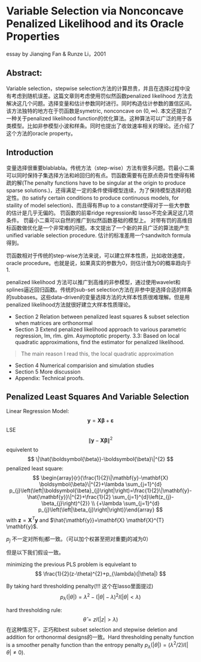 # Variable Selection via Nonconcave Penalized Likelihood and its Oracle Properties

essay by Jianqing Fan & Runze Li，2001

## Abstract: 
Variable selection，stepwise selection方法的计算昂贵，并且在选择过程中没有考虑到随机误差。这篇文章则考虑使用罚似然函数penalized likelihood 方法去解决这几个问题。选择变量和估计参数同时进行。同时构造估计参数的置信区间。该方法独特的地方在于罚函数是symetric, nonconcave on $(0,\infty)$. 本文还提出了一种关于penalized likelihood function的优化算法。这种算法可以广泛的用于各类模型。比如非参模型小波和样条。同时也提出了收敛速率相关的理论。还介绍了这个方法的oracle property。

## Introduction
变量选择很重要blablabla。传统方法（step-wise）方法有很多问题。罚最小二乘可以同时保持子集选择方法和岭回归的有点。罚函数需要有在原点奇异性使得有稀疏的解(The penalty functions have to be singular at the origin to produce sparse solutions.)，还得满足一定的条件使得模型连续，为了保持模型选择的稳定性。(to satisfy certain conditions to produce continuous models, for staility of model selection)、而且得有界up to a constant使得对于一些大参数的估计是几乎无偏的。
罚函数的前辈ridge regression和 lasso不完全满足这几项条件。
罚最小二乘可以自然的推广到似然函数基础的模型上。
对带有罚的高维目标函数做优化是一个非常难的问题。本文提出了一个新的并且广泛的算法能产生unified variable selection procedure.
估计的标准差用一个sandwitch formula得到。

罚函数相对于传统的step-wise方法来说，可以建立样本性质，比如收敛速度，oracle procedure。也就是说，如果真实的参数为0，则估计值为0的概率趋向于1. 

penalized likelihood 方法可以推广到高维的非参模型，通过使用wavelet和splines逼近回归函数。传统的sub-set selection方法在非参中是选择合适的样条的subbases。这些data-driven的变量选择方法的大样本性质很难理解。但是用penalized likelihood方法就很好建立大样本性质理论。

- Section 2 Relation between penalized least squares & subset selection when matrices are orthonormal
- Section 3 Extend penalized likelihood approach to various parametric regression, lm, rlm. glm. Asymoptotic property. 3.3: Based on local quadratic approximations, find the estimator for penalized likelihood.

> The main reason I read this, the local quadratic approximation

- Section 4 Numerical comparision and simulation studies
- Section 5 More discussion 
- Appendix: Technical proofs.


## Penalized Least Squares And Variable Selection

Linear Regression Model:
$$
\mathbf{y}=\mathbf{X} \boldsymbol{\beta}+\boldsymbol{\varepsilon}
$$
LSE
$$
\|\mathbf{y}-\mathbf{X} \boldsymbol{\beta}\|^{2}
$$
equivelent to
$$
\|\hat{\boldsymbol{\beta}}-\boldsymbol{\beta}\|^{2}
$$
penalized least square:
$$
\begin{array}{r}{\frac{1}{2}\|\mathbf{y}-\mathbf{X} \boldsymbol{\beta}\|^{2}+\lambda \sum_{j=1}^{d} p_{j}\left(\left|\boldsymbol{\beta}_{j}\right|\right)=\frac{1}{2}\|\mathbf{y}-\hat{\mathbf{y}}\|^{2}+\frac{1}{2} \sum_{j=1}^{d}\left(z_{j}-\beta_{j}\right)^{2}} \\ {+\lambda \sum_{j=1}^{d} p_{j}\left(\left|\beta_{j}\right|\right)}\end{array}
$$
with $\mathbf{z}=\mathbf{X}^{T} \mathbf{y}$ and $\hat{\mathbf{y}}=\mathbf{X} \mathbf{X}^{T} \mathbf{y}$. 

$p_j$ 不一定对所有j都一致。（可以加个权甚至把对重要j的减为0）

但是以下我们假设一致。

minimizing the previous PLS problem is equivelant to
$$
\frac{1}{2}(z-\theta)^{2}+p_{\lambda}(|\theta|)
$$

By taking hard thresholding penalty(!!! 这个在lasso里面提过)
$$
p_{\lambda}(|\theta|)=\lambda^{2}-(|\theta|-\lambda)^{2} I(|\theta|<\lambda)
$$

hard thresholding rule:
$$
\hat{\theta}=z I(|z|>\lambda)
$$
在这种情况下，正巧和best subset selection and stepwise deletion and addition for orthonormal designs的一致。Hard thresholding penalty function is a smoother penalty function than the entropy penalty $p_{\lambda}(|\theta|)=\left(\lambda^{2} / 2\right) I(|\theta| \neq 0)$. 














